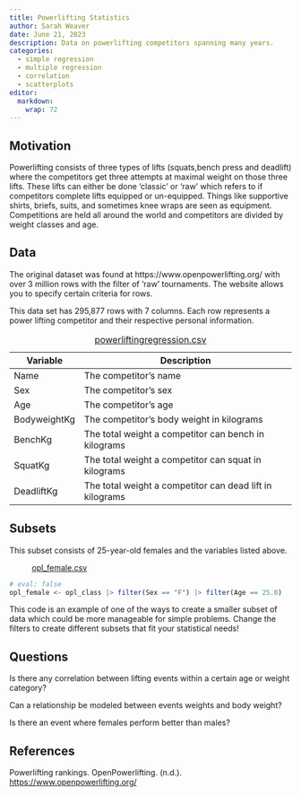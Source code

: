 ```yaml
---
title: Powerlifting Statistics
author: Sarah Weaver
date: June 21, 2023
description: Data on powerlifting competitors spanning many years.
categories:
  - simple regression
  - multiple regression
  - correlation
  - scatterplots
editor: 
  markdown: 
    wrap: 72
---
```


## Motivation

Powerlifting consists of three types of lifts (squats,bench press and
deadlift) where the competitors get three attempts at maximal weight on
those three lifts. These lifts can either be done 'classic' or 'raw'
which refers to if competitors complete lifts equipped or un-equipped.
Things like supportive shirts, briefs, suits, and sometimes knee wraps
are seen as equipment. Competitions are held all around the world and
competitors are divided by weight classes and age.

## Data

The original dataset was found at https://www.openpowerlifting.org/ with
over 3 million rows with the filter of 'raw' tournaments. The website
allows you to specify certain criteria for rows.

This data set has 295,877 rows with 7 columns. Each row represents a
power lifting competitor and their respective personal information.

| Variable     | Description                                              |
|--------------|----------------------------------------------------------|
| Name         | The competitor's name                                    |
| Sex          | The competitor's sex                                     |
| Age          | The competitor's age                                     |
| BodyweightKg | The competitor's body weight in kilograms                |
| BenchKg      | The total weight a competitor can bench in kilograms     |
| SquatKg      | The total weight a competitor can squat in kilograms     |
| DeadliftKg   | The total weight a competitor can dead lift in kilograms |

: [powerliftingregression.csv](../data/powerliftingregression.csv)

## Subsets

This subset consists of 25-year-old females and the variables listed above.

:   [opl_female.csv](../data/opl_female.csv)

```r
# eval: false
opl_female <- opl_class |> filter(Sex == "F") |> filter(Age == 25.0)
```

This code is an example of one of the ways to create a smaller subset of
data which could be more manageable for simple problems. Change the
filters to create different subsets that fit your statistical needs!

## Questions

Is there any correlation between lifting events within a certain age or
weight category?

Can a relationship be modeled between events weights and body weight?

Is there an event where females perform better than males?

## References

Powerlifting rankings. OpenPowerlifting. (n.d.).
<https://www.openpowerlifting.org/>
